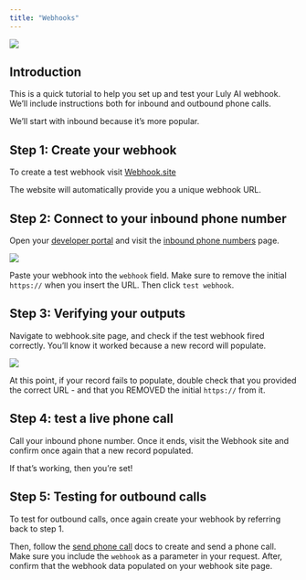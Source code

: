 ```yaml
---
title: "Webhooks"
---
```


<img src="/images/webhook1.png" />

## Introduction

This is a quick tutorial to help you set up and test your Luly AI webhook. We’ll include instructions both for inbound and outbound phone calls.

We’ll start with inbound because it’s more popular.

## Step 1: Create your webhook

To create a test webhook visit [Webhook.site](https://webhook.site/#!/view/d5af31ba-ef84-4491-ae32-c7394bd0a989)

The website will automatically provide you a unique webhook URL.

## Step 2: Connect to your inbound phone number

Open your [developer portal](https://portal.luly.ai) and visit the [inbound phone numbers](https://portal.luly.ai) page.

<img src="/images/webhook3.png" />

Paste your webhook into the ```webhook``` field. Make sure to remove the initial ```https://``` when you insert the URL. Then click ```test webhook```.

## Step 3: Verifying your outputs

Navigate to webhook.site page, and check if the test webhook fired correctly. You’ll know it worked because a new record will populate.

<img src="/images/webhook2.png" />

At this point, if your record fails to populate, double check that you provided the correct URL - and that you REMOVED the initial ```https://``` from it.

## Step 4: test a live phone call

Call your inbound phone number. Once it ends, visit the Webhook site and confirm once again that a new record populated.

If that’s working, then you’re set!

## Step 5: Testing for outbound calls

To test for outbound calls, once again create your webhook by referring back to step 1.

Then, follow the [send phone call](https://docs.luly.ai/api-reference/basic/sendCall) docs to create and send a phone call. Make sure you include the ```webhook``` as a parameter in your request. After, confirm that the webhook data populated on your webhook site page.




